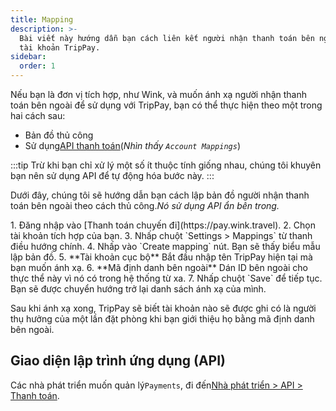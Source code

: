 ```yaml
---
title: Mapping
description: >-
  Bài viết này hướng dẫn bạn cách liên kết người nhận thanh toán bên ngoài với
  tài khoản TripPay.
sidebar:
  order: 1
---
```


Nếu bạn là đơn vị tích hợp, như Wink, và muốn ánh xạ người nhận thanh toán bên ngoài để sử dụng với TripPay, bạn có thể thực hiện theo một trong hai cách sau:

* Bản đồ thủ công
* Sử dụng[API thanh toán](/developers/apis/#payment-api)(*Nhìn thấy `Account Mappings`*)

:::tip
Trừ khi bạn chỉ xử lý một số ít thuộc tính giống nhau, chúng tôi khuyên bạn nên sử dụng API để tự động hóa bước này.
:::

Dưới đây, chúng tôi sẽ hướng dẫn bạn cách lập bản đồ người nhận thanh toán bên ngoài theo cách thủ công.*Nó sử dụng API ẩn bên trong.*

<Steps>
  1. Đăng nhập vào [Thanh toán chuyến đi](https://pay.wink.travel).
  2. Chọn tài khoản tích hợp của bạn.
  3. Nhấp chuột `Settings > Mappings` từ thanh điều hướng chính.
  4. Nhấp vào `Create mapping` nút. Bạn sẽ thấy biểu mẫu lập bản đồ.
  5. **Tài khoản cục bộ** Bắt đầu nhập tên TripPay hiện tại mà bạn muốn ánh xạ.
  6. **Mã định danh bên ngoài** Dán ID bên ngoài cho thực thể này vì nó có trong hệ thống từ xa.
  7. Nhấp chuột `Save` để tiếp tục. Bạn sẽ được chuyển hướng trở lại danh sách ánh xạ của mình.
</Steps>


Sau khi ánh xạ xong, TripPay sẽ biết tài khoản nào sẽ được ghi có là người thụ hưởng của một lần đặt phòng khi bạn giới thiệu họ bằng mã định danh bên ngoài.

## Giao diện lập trình ứng dụng (API)

Các nhà phát triển muốn quản lý`Payments`, đi đến[Nhà phát triển > API > Thanh toán](/developers/apis/#payment-api).

